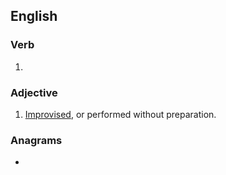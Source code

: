 {{also|adlibbed|ad libbed}}
==English==

===Verb===
{{head|en|verb form}}

# {{en-past of|ad-lib}}

===Adjective===
{{en-adj}}

# [[improvised|Improvised]], or performed without preparation.

===Anagrams===
* {{anagrams|en|biddable}}